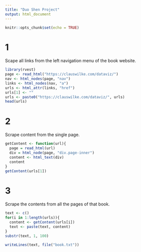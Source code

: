 ```yaml
---
title: "Duo Shen Project"
output: html_document
---
```


```r
knitr::opts_chunk$set(echo = TRUE)
```


# 1 
Scape all links from the left navigation menu of the book website.
```r
library(rvest)
page <- read_html("https://clauswilke.com/dataviz/")
nav <- html_nodes(page, "nav")
links <- html_nodes(nav, "a")
urls <- html_attr(links, "href")
urls[1] <- ""
urls <- paste0("https://clauswilke.com/dataviz/", urls)
head(urls)
```

# 2 
Scrape content from the single page.
```r
getContent <- function(url){
  page = read_html(url)
  div = html_node(page, "div.page-inner")
  content <- html_text(div)
  content
}
getContent(urls[1])
```

# 3
Scrape the contents from all the pages of that book.
```r
text <- c()
for(i in 1:length(urls)){
  content <- getContent(urls[i])
  text <- paste(text, content)
}
substr(text, 1, 100)
```

```r
writeLines(text, file("book.txt"))
```

